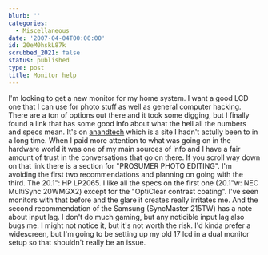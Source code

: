 ```yaml
---
blurb: ''
categories:
  - Miscellaneous
date: '2007-04-04T00:00:00'
id: 20eM0hskL87k
scrubbed_2021: false
status: published
type: post
title: Monitor help
---
```


I'm looking to get a new monitor for my home system. I want a good
LCD one that I can use for photo stuff as well as general computer
hacking. There are a ton of options out there and it took some
digging, but I finally found a link that has some good info about
what the hell all the numbers and specs mean. It's on
[anandtech](http://forums.anandtech.com/messageview.aspx?catid=31&threadid=1745344&enterthread=y)
which is a site I hadn't actully been to in a long time. When I
paid more attention to what was going on in the hardware world it
was one of my main sources of info and I have a fair amount of
trust in the conversations that go on there. If you scroll way down
on that link there is a section for "PROSUMER PHOTO EDITING". I'm
avoiding the first two recommendations and planning on going with
the third. The 20.1": HP LP2065. I like all the specs on the first
one (20.1"w: NEC MultiSync 20WMGX2) except for the "OptiClear
contrast coating". I've seen monitors with that before and the
glare it creates really irritates me. And the second recommendation
of the Samsung (SyncMaster 215TW) has a note about input lag. I
don't do much gaming, but any noticible input lag also bugs me. I
might not notice it, but it's not worth the risk. I'd kinda prefer
a widescreen, but I'm going to be setting up my old 17 lcd in a
dual monitor setup so that shouldn't really be an issue.
